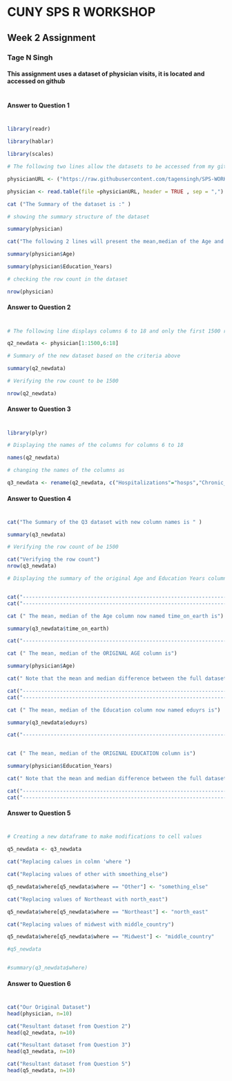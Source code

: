 # CUNY SPS R WORKSHOP
## Week 2 Assignment
### Tage N Singh
#### This assignment uses a dataset of physician visits, it is located and accessed on github 
#
#
#### Answer to Question 1
#
```r

library(readr)

library(hablar)

library(scales)

# The following two lines allow the datasets to be accessed from my github repository assigned to this assignment

physicianURL <- ("https://raw.githubusercontent.com/tagensingh/SPS-WORKSHOP-WK2/master/OFP-2.csv")

physician <- read.table(file =physicianURL, header = TRUE , sep = ",")

cat ("The Summary of the dataset is :" )

# showing the summary structure of the dataset

summary(physician)

cat("The following 2 lines will present the mean,median of the Age and Education years fields.")

summary(physician$Age)

summary(physician$Education_Years)

# checking the row count in the dataset

nrow(physician)

```

#### Answer to Question 2
#
```r

# The following line displays columns 6 to 18 and only the first 1500 rows

q2_newdata <- physician[1:1500,6:18]

# Summary of the new dataset based on the criteria above

summary(q2_newdata)

# Verifying the row count to be 1500

nrow(q2_newdata)

```

#### Answer to Question 3
#
```r

library(plyr)

# Displaying the names of the columns for columns 6 to 18

names(q2_newdata)

# changing the names of the columns as 

q3_newdata <- rename(q2_newdata, c("Hospitalizations"="hosps","Chronic_Conditions"="chcond","Disability"="disable","Age"="time_on_earth","Black"="race","Sex"="gender","Married"="hooked_up","Education_Years"="eduyrs","Fam_Income"="faminc","Employed"="working","Private_Ins"="privins","Medicaid"="govtins","Region"="where"))

```

#### Answer to Question 4
#
```r

cat("The Summary of the Q3 dataset with new column names is " )

summary(q3_newdata)

# Verifying the row count of be 1500

cat("Verifying the row count")
nrow(q3_newdata)

# Displaying the summary of the original Age and Education Years column with new column headings and row count of 1500


cat("--------------------------------------------------------------------------------------------------------------")
cat("--------------------------------------------------------------------------------------------------------------")

cat (" The mean, median of the Age column now named time_on_earth is")

summary(q3_newdata$time_on_earth)

cat("--------------------------------------------------------------------------------------------------------------")

cat (" The mean, median of the ORIGINAL AGE column is")

summary(physician$Age)

cat(" Note that the mean and median difference between the full dataset of records and a dataset of 1500 records is miniscule")

cat("--------------------------------------------------------------------------------------------------------------")
cat("--------------------------------------------------------------------------------------------------------------")

cat (" The mean, median of the Education column now named eduyrs is")

summary(q3_newdata$eduyrs)

cat("--------------------------------------------------------------------------------------------------------------")


cat (" The mean, median of the ORIGINAL EDUCATION column is")

summary(physician$Education_Years)

cat(" Note that the mean and median difference between the full dataset of records and a dataset of 1500 records is miniscule")

cat("--------------------------------------------------------------------------------------------------------------")
cat("--------------------------------------------------------------------------------------------------------------")

```

#### Answer to Question 5
#
```r

# Creating a new dataframe to make modifications to cell values

q5_newdata <- q3_newdata

cat("Replacing calues in colmn 'where ")

cat("Replacing values of other with smoething_else")

q5_newdata$where[q5_newdata$where == "Other"] <- "something_else"

cat("Replacing values of Northeast with north_east")

q5_newdata$where[q5_newdata$where == "Northeast"] <- "north_east"

cat("Replacing values of midwest with middle_country")

q5_newdata$where[q5_newdata$where == "Midwest"] <- "middle_country"

#q5_newdata


#summary(q3_newdata$where)

```

#### Answer to Question 6
#
```r

cat("Our Original Dataset")
head(physician, n=10)

cat("Resultant dataset from Question 2")
head(q2_newdata, n=10)

cat("Resultant dataset from Question 3")
head(q3_newdata, n=10)

cat("Resultant dataset from Question 5")
head(q5_newdata, n=10)

```


